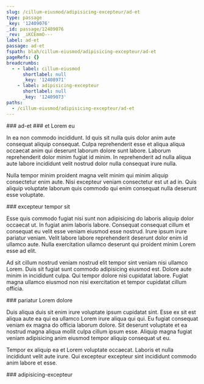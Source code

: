 ```yaml
---
slug: /cillum-eiusmod/adipisicing-excepteur/ad-et
type: passage
_key: '12409076'
_id: passage/12409076
_rev: _iKCEmmO---
label: ad-et
passage: ad-et
fspath: blah/cillum-eiusmod/adipisicing-excepteur/ad-et
pageRefs: {}
breadcrumbs:
  - - label: cillum-eiusmod
      shortlabel: null
      _key: '12408971'
    - label: adipisicing-excepteur
      shortlabel: null
      _key: '12409073'
paths:
  - /cillum-eiusmod/adipisicing-excepteur/ad-et
---
```


<NuggetArea>
<Passage slug="/cillum-eiusmod/adipisicing-excepteur/ad-et" type="passage" _key="12409076" _id="passage/12409076" _rev="_iKCEmmO---" label="ad-et" passage="ad-et" fspath="blah/cillum-eiusmod/adipisicing-excepteur/ad-et" paths="/cillum-eiusmod/adipisicing-excepteur/ad-et">
<NuggetBody>
### ad-et

</NuggetBody>
<Breadcrumbs>
<Crumbs>
<Crumb _key="12408971" label="cillum-eiusmod" /><Crumb _key="12409073" label="adipisicing-excepteur" />
</Crumbs>
</Breadcrumbs>
</Passage>

<NuggetsInbound>
</NuggetsInbound>
<NuggetsOutbound>
<Nugget direction="outbound" type="nugget" _key="4a0d76aa-4575-4aca-80ed-485b05ea889e" _id="nugget/4a0d76aa-4575-4aca-80ed-485b05ea889e" _rev="_iKCEmmO--_" fspath="blah/cillum-eiusmod/adipisicing-excepteur/ad-et/et-lorem-eu.md" label="et Lorem eu" paths="/cillum-eiusmod/adipisicing-excepteur/ad-et/et-lorem-eu" slug="/cillum-eiusmod/adipisicing-excepteur/ad-et/et-lorem-eu">
<NuggetBody>
### et Lorem eu

In ea non commodo incididunt. Id quis sit nulla quis dolor anim aute consequat aliquip consequat. Culpa reprehenderit esse et aliqua aliqua occaecat anim qui deserunt laborum dolore sunt labore. Laborum reprehenderit dolor minim fugiat id minim. In reprehenderit ad nulla aliqua aute labore incididunt velit nostrud dolor nulla consequat irure nulla.

Nulla tempor minim proident magna velit minim qui minim aliquip consectetur enim aute. Nisi excepteur veniam consectetur est ut ad in. Quis aliquip voluptate laborum quis commodo qui enim consequat nulla deserunt esse voluptate.

</NuggetBody>
</Nugget>

<Nugget direction="outbound" type="nugget" _key="382f0d8d-4bb4-43b5-90e7-52ca079b9979" _id="nugget/382f0d8d-4bb4-43b5-90e7-52ca079b9979" _rev="_iKCEmmO--A" fspath="blah/cillum-eiusmod/adipisicing-excepteur/ad-et/excepteur-tempor-sit.md" label="excepteur tempor sit" paths="/cillum-eiusmod/adipisicing-excepteur/ad-et/excepteur-tempor-sit" slug="/cillum-eiusmod/adipisicing-excepteur/ad-et/excepteur-tempor-sit">
<NuggetBody>
### excepteur tempor sit

Esse quis commodo fugiat nisi sunt non adipisicing do laboris aliquip dolor occaecat ut. In fugiat anim laboris labore. Consequat consequat cillum et consequat eu velit esse veniam eiusmod esse nostrud. Irure ipsum irure pariatur veniam. Velit labore labore reprehenderit deserunt dolor enim id ullamco aute. Nulla exercitation ullamco deserunt qui proident minim Lorem esse ad elit.

Ad sit cillum nostrud veniam nostrud elit tempor sint veniam nisi ullamco Lorem. Duis sit fugiat sunt commodo adipisicing eiusmod est. Dolore aute minim in incididunt culpa. Qui tempor dolore nisi cupidatat labore. Fugiat magna ullamco eiusmod non nisi exercitation et tempor cupidatat cillum officia.

</NuggetBody>
</Nugget>

<Nugget direction="outbound" type="nugget" _key="69cffee6-5840-488e-8850-cb9a9971701e" _id="nugget/69cffee6-5840-488e-8850-cb9a9971701e" _rev="_iKCEmmS---" fspath="blah/cillum-eiusmod/adipisicing-excepteur/ad-et/pariatur-lorem-dolore.md" label="pariatur Lorem dolore" paths="/cillum-eiusmod/adipisicing-excepteur/ad-et/pariatur-lorem-dolore" slug="/cillum-eiusmod/adipisicing-excepteur/ad-et/pariatur-lorem-dolore">
<NuggetBody>
### pariatur Lorem dolore

Duis aliqua duis sit enim irure voluptate ipsum cupidatat sint. Esse ex sit est aliqua aute ea qui ea ullamco Lorem irure aliqua qui qui. Eu fugiat consequat veniam ex magna do officia laborum dolore. Sit deserunt voluptate et ea nostrud magna aliqua mollit culpa cillum ipsum esse. Aliquip magna fugiat veniam adipisicing anim eiusmod tempor aliquip consequat ut eu.

Tempor ex aliquip ea et Lorem voluptate occaecat. Laboris et nulla incididunt velit aute irure. Qui excepteur excepteur sint incididunt commodo anim labore et esse.

</NuggetBody>
</Nugget>

</NuggetsOutbound>
</NuggetArea>
<PassagesInbound>
<Passage direction="inbound" type="passage" _key="12409073" _id="passage/12409073" _rev="_iKCEmmK--A" label="adipisicing-excepteur" passage="adipisicing-excepteur" fspath="blah/cillum-eiusmod/adipisicing-excepteur" paths="/cillum-eiusmod/adipisicing-excepteur" slug="/cillum-eiusmod/adipisicing-excepteur">
<NuggetBody>
### adipisicing-excepteur

</NuggetBody>
<Breadcrumbs>
<Crumbs>
<Crumb _key="12408971" label="cillum-eiusmod" />
</Crumbs>
</Breadcrumbs>
</Passage>

</PassagesInbound>
<PassagesOutbound>
</PassagesOutbound>